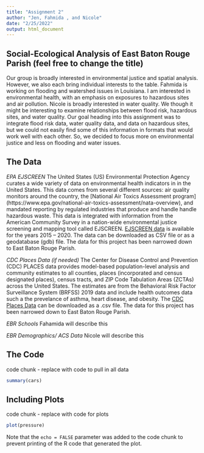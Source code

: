 ---
title: "Assignment 2"
author: "Jen, Fahmida , and Nicole"
date: "2/25/2022"
output: html_document
---
## Social-Ecological Analysis of East Baton Rouge Parish (feel free to change the title)
Our group is broadly interested in environmental justice and spatial analysis.  However, we also each bring individual interests to the table.  Fahmida is working on flooding and watershed issues in Louisiana.  I am interested in environmental health, with an emphasis on exposures to hazardous sites and air pollution.  Nicole is broadly interested in water quality.  We though it might be interesting to examine relationships between flood risk, hazardous sites, and water quality.  Our goal heading into this assignment was to integrate flood risk data, water quality data, and data on hazardous sites, but we could not easily find some of this information in formats that would work well with each other.  So, we decided to focus more on environmental justice and less on flooding and water issues.

## The Data

*EPA EJSCREEN*
The United States (US) Environmental Protection Agency curates a wide variety of data on environmental health indicators in in the United States. This data comes from several different sources: air quality monitors around the country, the [National Air Toxics Assessment program] (https://www.epa.gov/national-air-toxics-assessment/nata-overview), and mandated reporting by regulated industries that produce and handle handle hazardous waste.  This data is integrated with information from the American Community Survey in a nation-wide environmental justice screening and mapping tool called EJSCREEN. [EJSCREEN data](https://gaftp.epa.gov/EJSCREEN/) is available for the years 2015 – 2020.  The data can be downloaded as CSV file or as a geodatabase (gdb) file. The data for this project has been narrowed down to East Baton Rouge Parish.

*CDC Places Data (if needed)*
The Center for Disease Control and Prevention (CDC) PLACES data provides model-based population-level analysis and community estimates to all counties, places (incorporated and census designated places), census tracts, and ZIP Code Tabulation Areas (ZCTAs) across the United States. The estimates are from the Behavioral Risk Factor Surveillance System (BRFSS) 2019 data and include health outcomes data such a the prevelance of asthma, heart disease, and obesity. The [CDC Places Data](https://www.cdc.gov/places/index.html) can be downloaded as a .csv file.  The data for this project has been narrowed down to East Baton Rouge Parish.

*EBR Schools*
Fahamida will describe this

*EBR Demographics/ ACS Data*
Nicole will describe this

## The Code
code chunk - replace with code to pull in all data
```{r cars}
summary(cars)
```

## Including Plots

code chunk - replace with code for plots
```{r pressure, echo=FALSE}
plot(pressure)
```

Note that the `echo = FALSE` parameter was added to the code chunk to prevent printing of the R code that generated the plot.
